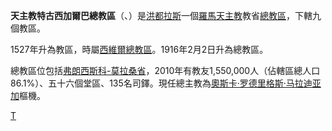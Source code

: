{{Infobox Roman Catholic diocese
|Roman Catholic Diocese of = 天主教特古西加爾巴總教區
|Latin name of diocese = Archidioecesis Tegucigalpensis
|image =23 Teguc Hauptpl.JPG
|caption = 教區徽章
|location = [[洪都拉斯|洪都拉斯]]
|territory = [[弗朗西斯科-莫拉桑省|弗朗西斯科-莫拉桑省]]、[[埃爾帕拉伊索省|埃爾帕拉伊索省]]
|population =1,550,000
|rite = 拉丁禮
|patron = 
|province =
|established = 1527年
|cathedral = [[聖彌額爾主教座堂_(特古西加爾巴)|聖彌額爾主教座堂]]
|co-cathedral =
|leadership = 總主教
|website =
|教宗 =
|metropolitan = 奧斯卡·罗德里格斯·马拉迪亚加
|ordinary = 
|coadjutor bishop =
|auxiliary =胡安·何塞·皮内达
}}

'''天主教特古西加爾巴總教區'''（{{lang-la|Archidioecesis Tegucigalpensis}}、{{lang-es|Arquidiócesis de Tegucigalpa}}）是[[洪都拉斯|洪都拉斯]]一個[[羅馬天主教|羅馬天主教]]教省[[總教區|總教區]]，下轄九個教區。

1527年升為教區，時屬[[天主教西維爾總教區|西維爾總教區]]。1916年2月2日升為總教區。

總教區位包括[[弗朗西斯科-莫拉桑省|弗朗西斯科-莫拉桑省]]，2010年有教友1,550,000人（佔轄區總人口86.1%）、五十六個堂區、135名司鐸。現任總主教為[[奧斯卡·罗德里格斯·马拉迪亚加|奧斯卡·罗德里格斯·马拉迪亚加]]樞機。

{{洪都拉斯天主教教區}}
[[Category:宏都拉斯天主教教區|T]]